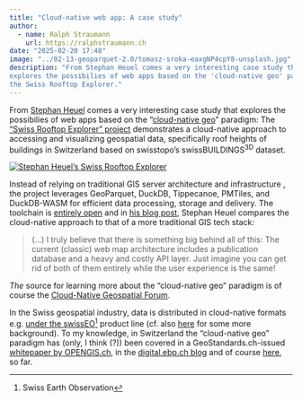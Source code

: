 ```yaml
---
title: "Cloud-native web app: A case study"
author:
  - name: Ralph Straumann
    url: https://ralphstraumann.ch
date: "2025-02-20 17:48"
image: "../02-13-geoparquet-2.0/tomasz-sroka-eaxgNP4cpY8-unsplash.jpg"
description: "From Stephan Heuel comes a very interesting case study that 
explores the possibilies of web apps based on the 'cloud-native geo' paradigm, 
the Swiss Rooftop Explorer."
---
```


From [Stephan Heuel](https://blog.heuel.org) comes a very interesting case 
study that explores the possibilies of web apps based on the 
"[cloud-native geo](https://cloudnativegeo.org)" paradigm: The ["Swiss Rooftop 
Explorer" project](https://blog.heuel.org/2025/02/swiss-roof-explorer/) 
demonstrates a cloud-native approach to accessing and visualizing geospatial 
data, specifically roof heights of buildings in Switzerland based on 
swisstopo's swissBUILDINGS<sup>3D</sup> dataset. 

[![Stephan Heuel's Swiss Rooftop Explorer](swiss-rooftop-explorer-screenshot.jpg "Stephan Heuel's Swiss Rooftop Explorer")](https://ping13.net/swiss-rooftop-explorer/)

Instead of relying on traditional GIS server architecture and infrastructure , 
the project leverages GeoParquet, DuckDB, Tippecanoe, PMTiles, and DuckDB-WASM 
for efficient data processing, storage and delivery. The toolchain is [entirely 
open](https://github.com/ping13/swiss-rooftop-explorer) and in 
[his blog post](https://blog.heuel.org/2025/02/swiss-roof-explorer/), 
Stephan Heuel compares the cloud-native approach to that of a more traditional 
GIS tech stack:

> (...) I truly believe that there is something big behind all of this: The 
current (classic) web map architecture includes a publication database and a 
heavy and costly API layer. Just imagine you can get rid of both of them 
entirely while the user experience is the same!

*The* source for learning more about the "cloud-native geo" paradigm is of course 
the [Cloud-Native Geospatial Forum](https://cloudnativegeo.org).

In the Swiss geospatial industry, data is distributed in cloud-native formats 
e.g. [under the swissEO^[Swiss Earth Observation] product line](https://data.geo.admin.ch/browser/index.html#/collections/ch.swisstopo.swisseo_s2-sr_v100?.language=en) (cf. also 
[here](https://geomatik.ch/swisstopo-swisseo-produktreihe-near-realtime-satellitendaten-fuers-trockenheitsmonitoring-und-weitere-anwendung/) for some more background). To my knowledge, in Switzerland the 
"cloud-native geo" paradigm has (only, I think (?)) been covered in a 
GeoStandards.ch-issued [whitepaper by OPENGIS.ch](https://www.opengis.ch/2024/04/09/cloud-optimized-geospatial-formats/), in the 
[digital.ebp.ch blog](https://digital.ebp.ch/category/cloud-native/) and of 
course [here](../02-13-geoparquet-2.0), so far.
